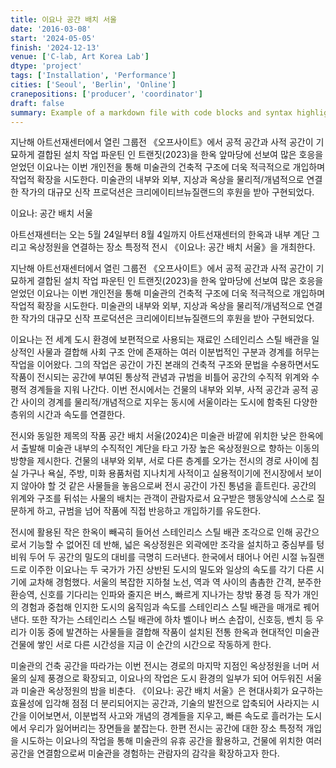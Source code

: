 ```yaml
---
title: 이요나 공간 배치 서울
date: '2016-03-08'
start: '2024-05-05'
finish: '2024-12-13'
venue: ['C-lab, Art Korea Lab']
dtype: 'project'
tags: ['Installation', 'Performance']
cities: ['Seoul', 'Berlin', 'Online']
cranepositions: ['producer', 'coordinator']
draft: false
summary: Example of a markdown file with code blocks and syntax highlighting
---
```


지난해 아트선재센터에서 열린 그룹전 《오프사이트》에서 공적 공간과 사적 공간이 기묘하게 결합된 설치 작업 파운틴 인 트랜짓(2023)을 한옥 앞마당에 선보여 많은 호응을 얻었던 이요나는 이번 개인전을 통해 미술관의 건축적 구조에 더욱 적극적으로 개입하며 작업적 확장을 시도한다. 미술관의 내부와 외부, 지상과 옥상을 물리적/개념적으로 연결한 작가의 대규모 신작 프로덕션은 크리에이티브뉴질랜드의 후원을 받아 구현되었다.

이요나: 공간 배치 서울

아트선재센터는 오는 5월 24일부터 8월 4일까지 아트선재센터의 한옥과 내부 계단 그리고 옥상정원을 연결하는 장소 특정적 전시 《이요나: 공간 배치 서울》을 개최한다.

지난해 아트선재센터에서 열린 그룹전 《오프사이트》에서 공적 공간과 사적 공간이 기묘하게 결합된 설치 작업 파운틴 인 트랜짓(2023)을 한옥 앞마당에 선보여 많은 호응을 얻었던 이요나는 이번 개인전을 통해 미술관의 건축적 구조에 더욱 적극적으로 개입하며 작업적 확장을 시도한다. 미술관의 내부와 외부, 지상과 옥상을 물리적/개념적으로 연결한 작가의 대규모 신작 프로덕션은 크리에이티브뉴질랜드의 후원을 받아 구현되었다.

이요나는 전 세계 도시 환경에 보편적으로 사용되는 재료인 스테인리스 스틸 배관을 일상적인 사물과 결합해 사회 구조 안에 존재하는 여러 이분법적인 구분과 경계를 허무는 작업을 이어왔다. 그의 작업은 공간이 가진 본래의 건축적 구조와 문법을 수용하면서도 작품이 전시되는 공간에 부여된 통상적 관념과 규범을 비틀어 공간의 수직적 위계와 수평적 경계들을 지워 나간다. 이번 전시에서는 건물의 내부와 외부, 사적 공간과 공적 공간 사이의 경계를 물리적/개념적으로 지우는 동시에 서울이라는 도시에 함축된 다양한 층위의 시간과 속도를 연결한다.

전시와 동일한 제목의 작품 공간 배치 서울(2024)은 미술관 바깥에 위치한 낮은 한옥에서 출발해 미술관 내부의 수직적인 계단을 타고 가장 높은 옥상정원으로 향하는 이동의 방향을 제시한다. 건물의 내부와 외부, 서로 다른 층계를 오가는 전시의 경로 사이에 침실 가구나 욕실, 주방, 미화 용품처럼 지나치게 사적이고 실용적이기에 전시장에서 보이지 않아야 할 것 같은 사물들을 놓음으로써 전시 공간이 가진 통념을 흩트린다. 공간의 위계와 구조를 뒤섞는 사물의 배치는 관객이 관람자로서 요구받은 행동양식에 스스로 질문하게 하고, 규범을 넘어 작품에 직접 반응하고 개입하기를 유도한다.

전시에 활용된 작은 한옥이 빼곡히 들어선 스테인리스 스틸 배관 조각으로 인해 공간으로서 기능할 수 없어진 데 반해, 넓은 옥상정원은 외곽에만 조각을 설치하고 중심부를 텅 비워 두어 두 공간의 밀도의 대비를 극명히 드러낸다. 한국에서 태어나 어린 시절 뉴질랜드로 이주한 이요나는 두 국가가 가진 상반된 도시의 밀도와 일상의 속도를 각기 다른 시기에 교차해 경험했다. 서울의 복잡한 지하철 노선, 역과 역 사이의 촘촘한 간격, 분주한 환승역, 신호를 기다리는 인파와 줄지은 버스, 빠르게 지나가는 창밖 풍경 등 작가 개인의 경험과 중첩해 인지한 도시의 움직임과 속도를 스테인리스 스틸 배관을 매개로 꿰어낸다. 또한 작가는 스테인리스 스틸 배관에 하차 벨이나 버스 손잡이, 신호등, 벤치 등 우리가 이동 중에 발견하는 사물들을 결합해 작품이 설치된 전통 한옥과 현대적인 미술관 건물에 쌓인 서로 다른 시간성을 지금 이 순간의 시간으로 작동하게 한다.

미술관의 건축 공간을 따라가는 이번 전시는 경로의 마지막 지점인 옥상정원을 너머 서울의 실제 풍경으로 확장되고, 이요나의 작업은 도시 환경의 일부가 되어 어두워진 서울과 미술관 옥상정원의 밤을 비춘다. 《이요나: 공간 배치 서울》은 현대사회가 요구하는 효율성에 입각해 점점 더 분리되어지는 공간과, 기술의 발전으로 압축되어 사라지는 시간을 이어보면서, 이분법적 사고와 개념의 경계들을 지우고, 빠른 속도로 흘러가는 도시에서 우리가 잃어버리는 장면들을 붙잡는다. 한편 전시는 공간에 대한 장소 특정적 개입을 시도하는 이요나의 작업을 통해 미술관의 유휴 공간을 활용하고, 건물에 위치한 여러 공간을 연결함으로써 미술관을 경험하는 관람자의 감각을 확장하고자 한다.